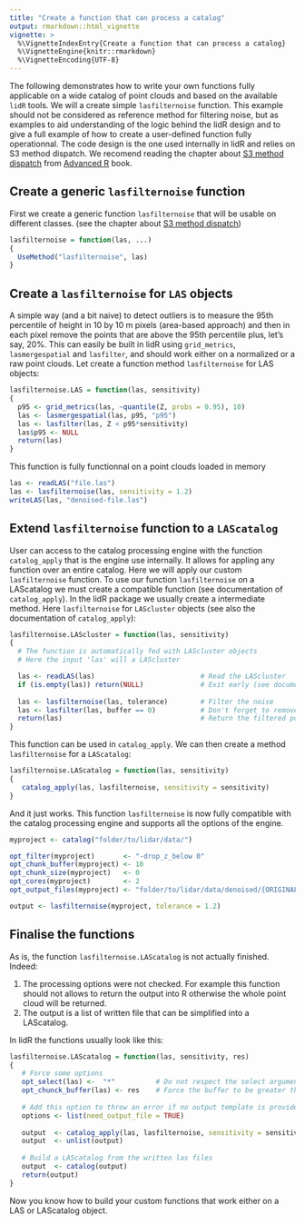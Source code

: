 ```yaml
---
title: "Create a function that can process a catalog"
output: rmarkdown::html_vignette
vignette: >
  %\VignetteIndexEntry{Create a function that can process a catalog}
  %\VignetteEngine{knitr::rmarkdown}
  %\VignetteEncoding{UTF-8}
---
```


The following demonstrates how to write your own functions fully applicable on a wide catalog of point clouds and based on the available `lidR` tools. We will a create simple `lasfilternoise` function. This example should not be considered as reference method for filtering noise, but as examples to aid understanding of the logic behind the lidR design and to give a full example of how to create a user-defined function fully operationnal. The code design is the one used internally in lidR and relies on S3 method dispatch. We recomend reading the chapter about [S3 method dispatch](http://adv-r.had.co.nz/S3.html) from [Advanced R](http://adv-r.had.co.nz/) book.

## Create a generic `lasfilternoise` function

First we create a generic function `lasfilternoise` that will be usable on different classes. (see the chapter about [S3 method dispatch](http://adv-r.had.co.nz/S3.html))

```r
lasfilternoise = function(las, ...)
{
  UseMethod("lasfilternoise", las)
}
```


## Create a `lasfilternoise` for `LAS` objects

A simple way (and a bit naive) to detect outliers is to measure the 95th percentile of height in 10 by 10 m pixels (area-based approach) and then in each pixel remove the points that are above the 95th percentile plus, let's say, 20%. This can easily be built in lidR using `grid_metrics`, `lasmergespatial` and `lasfilter`, and should work either on a normalized or a raw point clouds. Let create a function method `lasfilternoise` for LAS objects:

```r
lasfilternoise.LAS = function(las, sensitivity)
{
  p95 <- grid_metrics(las, ~quantile(Z, probs = 0.95), 10)
  las <- lasmergespatial(las, p95, "p95")
  las <- lasfilter(las, Z < p95*sensitivity)
  las$p95 <- NULL
  return(las)
}
```

This function is fully functionnal on a point clouds loaded in memory

```r
las <- readLAS("file.las")
las <- lasfilternoise(las, sensitivity = 1.2)
writeLAS(las, "denoised-file.las")
```

## Extend `lasfilternoise`  function to a `LAScatalog`

User can access to the catalog processing engine with the function `catalog_apply` that is the engine use internally. It allows for appling any function over an entire catalog. Here we will apply our custom `lasfilternoise` function. To use our function `lasfilternoise` on a LAScatalog we must create a compatible function (see documentation of `catalog_apply`). In the lidR package we usually create a intermediate method. Here `lasfilternoise` for `LAScluster` objects (see also the documentation of `catalog_apply`):

```r
lasfilternoise.LAScluster = function(las, sensitivity)
{
  # The function is automatically fed with LAScluster objects
  # Here the input 'las' will a LAScluster

  las <- readLAS(las)                          # Read the LAScluster
  if (is.empty(las)) return(NULL)              # Exit early (see documentation)
  
  las <- lasfilternoise(las, tolerance)        # Filter the noise
  las <- lasfilter(las, buffer == 0)           # Don't forget to remove the buffer
  return(las)                                  # Return the filtered point cloud
}
```

This function can be used in `catalog_apply`. We can then create a method `lasfilternoise` for a `LAScatalog`:

```r
lasfilternoise.LAScatalog = function(las, sensitivity)
{
   catalog_apply(las, lasfilternoise, sensitivity = sensitivity)
}
```

And it just works. This function `lasfilternoise` is now fully compatible with the catalog processing engine and supports all the options of the engine.

```r
myproject <- catalog("folder/to/lidar/data/")

opt_filter(myproject)       <- "-drop_z_below 0"
opt_chunk_buffer(myproject) <- 10
opt_chunk_size(myproject)   <- 0
opt_cores(myproject)        <- 2
opt_output_files(myproject) <- "folder/to/lidar/data/denoised/{ORIGINALFILENAME}_denoised"

output <- lasfilternoise(myproject, tolerance = 1.2)
```

## Finalise the functions

As is, the function `lasfilternoise.LAScatalog` is not actually finished. Indeed:

1. The processing options were not checked. For example this function should not allows to return the output into R otherwise the whole point cloud will be returned.
2. The output is a list of written file that can be simplified into a LAScatalog. 

In lidR the functions usually look like this:


```r
lasfilternoise.LAScatalog = function(las, sensitivity, res)
{
   # Force some options
   opt_select(las) <-  "*"          # Do not respect the select argument
   opt_chunck_buffer(las) <- res    # Force the buffer to be greater than 0.
   
   # Add this option to throw an error if no output template is provided
   options <- list(need_output_file = TRUE)
   
   output  <- catalog_apply(las, lasfilternoise, sensitivity = sensitivity, .options = options)
   output  <- unlist(output)
   
   # Build a LAScatalog from the written las files
   output  <- catalog(output)
   return(output)
}
```

Now you know how to build your custom functions that work either on a LAS or LAScatalog object.
